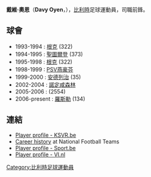 {{Football player infobox |
  playername =  奧恩|
  image    = |
  fullname = Davy Oyen|
  height = 183cm |
  nickname = |
  dateofbirth = {{birth date and age|1975|7|17}} |
  cityofbirth = [[聚滕達爾|聚滕達爾]]|
  countryofbirth = [[比利時|比利時]]|
  currentclub  = [[皇家羅斯勒體育會|羅斯勒]] |
  clubnumber = 5 |
  position = 後衛 |
  youthyears = 1982-1991<br>1991-92 |
  youthclubs = Zwaluw Wiemismeer<br> AS VV |
  years = 1993-94<br>1994-95<br>1995-98<br>1998-99<br>1999-2002<br>2002-04<br>2004-06<br>2006- |
  clubs = [[根克|根克]]<br>[[皇家聖圖爾登足球會|聖圖爾登]]<br>[[根克|根克]]<br>[[PSV燕豪芬|PSV燕豪芬]]<br>[[安德列治|安德列治]]<br>[[諾定咸森林|諾定咸森林]]<br>{{tsl|en|K.V.S.K. United Overpelt-Lommel||隆美爾}}<br>[[皇家羅斯勒體育會|羅斯勒]] |
  caps(goals) = 13 (0)<br>10 (0)<br>81 (7)<br>19 (0)<br>11 (1)<br>8 (0)<br>45 (6)<br>13 (1) |
  nationalyears = |
  nationalteam = [[比利時國家足球隊|比利時]] |
  nationalcaps(goals) = 3 (0) |
  pcupdate = January 20, 2007 |
  ntupdate = |
}}

'''戴維·奧恩'''（'''Davy Oyen'''，{{bd|1975年|7月17日|catIDx=Davy Oyen}}），[[比利時|比利時]]足球運動員，司職前鋒。

==球會==
*1993-1994 : {{flagicon|Belgium}} [[根克|根克]] (322)
*1994-1995 : {{flagicon|Belgium}} [[皇家聖圖爾登足球會|聖圖爾登]] (373)
*1995-1998 : {{flagicon|Belgium}} [[根克|根克]] (322)
*1998-1999 : {{flagicon|NED}} [[PSV燕豪芬|PSV燕豪芬]]
*1999-2000 : {{flagicon|Belgium}} [[安德列治|安德列治]] (35)
*2002-2004 : {{flagicon|England}} [[諾定咸森林|諾定咸森林]]
*2005-2006 : {{flagicon|Belgium}} {{tsl|en|K.V.S.K. United Overpelt-Lommel||隆美爾}} (2554)
*2006-present : {{flagicon|Belgium}} [[皇家羅斯勒體育會|羅斯勒]] (134)

== 連結 ==
*[https://web.archive.org/web/20070927150254/http://www.ksvr.be/a-kern/spelersfiches2006/oyen.htm Player profile - KSVR.be]
*[http://www.national-football-teams.com/php/spieler.php?id=16177 Career history] {{Wayback|url=http://www.national-football-teams.com/php/spieler.php?id=16177 |date=20120207224306 }} at National Football Teams
*[http://www.sport.be/nl/jupilerleague/0607/player.html?comp=2357&team=9901&member=16424 Player profile - Sport.be] {{Wayback|url=http://www.sport.be/nl/jupilerleague/0607/player.html?comp=2357&team=9901&member=16424 |date=20070929083439 }}
*[https://web.archive.org/web/20030527062902/http://www.vi.nl/vi/show/id%3D40053/dbid%3D837/typeofpage%3D40054/sc%3Da11b37 Player profile - VI.nl]

{{DEFAULTSORT:Oyen, Davy}}
[[Category:比利時足球運動員|Category:比利時足球運動員]]